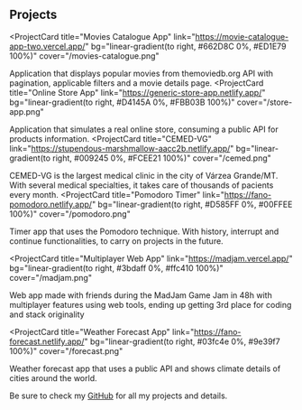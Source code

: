 ## Projects

<ProjectCard
  title="Movies Catalogue App"
  link="https://movie-catalogue-app-two.vercel.app/"
  bg="linear-gradient(to right, #662D8C 0%, #ED1E79 100%)"
  cover="/movies-catalogue.png"
>
  Application that displays popular movies from themoviedb.org API with
  pagination, applicable filters and a movie details page.
</ProjectCard>
<ProjectCard
  title="Online Store App"
  link="https://generic-store-app.netlify.app/"
  bg="linear-gradient(to right, #D4145A 0%, #FBB03B 100%)"
  cover="/store-app.png"
>
  Application that simulates a real online store, consuming a public API for
  products information.
</ProjectCard>
<ProjectCard
  title="CEMED-VG"
  link="https://stupendous-marshmallow-aacc2b.netlify.app/"
  bg="linear-gradient(to right, #009245 0%, #FCEE21 100%)"
  cover="/cemed.png"
>
  CEMED-VG is the largest medical clinic in the city of Várzea Grande/MT. With
  several medical specialties, it takes care of thousands of pacients every
  month.
</ProjectCard>
<ProjectCard
  title="Pomodoro Timer"
  link="https://fano-pomodoro.netlify.app/"
  bg="linear-gradient(to right, #D585FF 0%, #00FFEE 100%)"
  cover="/pomodoro.png"
>
  Timer app that uses the Pomodoro technique. With history, interrupt and
  continue functionalities, to carry on projects in the future.
</ProjectCard>

<ProjectCard
  title="Multiplayer Web App"
  link="https://madjam.vercel.app/"
  bg="linear-gradient(to right, #3bdaff 0%, #ffc410 100%)"
  cover="/madjam.png"
>
  Web app made with friends during the MadJam Game Jam in 48h with multiplayer
  features using web tools, ending up getting 3rd place for coding and stack
  originality
</ProjectCard>

<ProjectCard
  title="Weather Forecast App"
  link="https://fano-forecast.netlify.app/"
  bg="linear-gradient(to right, #03fc4e 0%, #9e39f7 100%)"
  cover="/forecast.png"
>
  Weather forecast app that uses a public API and shows climate details of
  cities around the world.
</ProjectCard>

Be sure to check my [GitHub](https://github.com/fanoromani) for all my projects and details.
